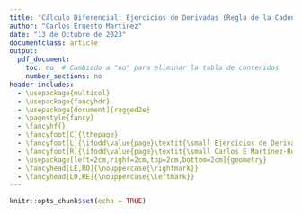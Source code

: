 ```yaml
---
title: "Cálculo Diferencial: Ejercicios de Derivadas (Regla de la Cadena)"
author: "Carlos Ernesto Martinez"
date: "13 de Octubre de 2023"
documentclass: article
output:
  pdf_document:
    toc: no  # Cambiado a "no" para eliminar la tabla de contenidos
    number_sections: no
header-includes:
  - \usepackage{multicol}
  - \usepackage{fancyhdr}
  - \usepackage[document]{ragged2e}
  - \pagestyle{fancy}
  - \fancyhf{}
  - \fancyfoot[C]{\thepage}
  - \fancyfoot[L]{\ifodd\value{page}\textit{\small Ejercicios de Derivadas (Regla de la Cadena)}\else\textit{\small Carlos E Martínez-Rodríguez}\fi}
  - \fancyfoot[R]{\ifodd\value{page}\textit{\small Carlos E Martínez-Rodríguez}\else\textit{\small Ejercicios de Derivadas (Regla de la Cadena)}\fi}
  - \usepackage[left=2cm,right=2cm,top=2cm,bottom=2cm]{geometry}
  - \fancyhead[LE,RO]{\nouppercase{\rightmark}}
  - \fancyhead[LO,RE]{\nouppercase{\leftmark}}
---
```


```r
knitr::opts_chunk$set(echo = TRUE)

```

\begin{enumerate}

\item Calcula las siguientes derivadas:

\begin{multicols}{2}
\begin{enumerate}

\item $f(x) = (2x^2 + 3x + 1)^4$
\item $f(x) = (5x^2 - 2x + 7)^2$
\item $f(x) = (-3x^2 + 4x - 6)^3$
\item $f(x) = (4x^2 + 2x - 9)^5$
\item $f(x) = (6x^2 - 7x + 2)^2$

\end{enumerate}
\end{multicols}


\item Calcula las siguientes derivadas:

\begin{multicols}{2}
\begin{enumerate}

\item $f(x) = \sin(2x^2 + 3x + 1)$
\item $f(x) = \cos(4x^2 - 2x^4 + 7)$
\item $f(x) = \tan(x^3 - 4x^2 + 6x+1)$
\item $f(x) = \csc(5x^5 + 2x^4 - 3x-5)$
\item $f(x) = \sec(6x^2 - 7x^2 + 2x+3)$
\item $f(x) = \cot(2x^9 + 5x^4 - 4x-4)$

\end{enumerate}
\end{multicols}

\item Calcula las siguientes derivadas:

\begin{multicols}{2}
\begin{enumerate}

\item $f(x) = \tan(\sin x)$
\item $f(x) = \cos^4(5x^3)$
\item  $f(x) = \sin^2(\cos x)$
\item  $f(x) = \cos(\tan x)$
\item  $f(x) = \cos^3(\cos x)$
\item  $f(x) = \sin(\cos x)$

\end{enumerate}
\end{multicols}

\item Calcula las siguientes derivadas:

\begin{multicols}{2}
\begin{enumerate}

\item $f(x) = 4\cos(3x) - 5\sin(7x)$
\item $f(x) = 3\sin(2x) + 2\cos(4x)$
\item $f(x) = 5\sin(6x) + \cos(5x)$
\item $f(x) = 2\sin(2x) - 6\sin(3x)$
\item $f(x) = 3\cos(4x) - 4\cos(7x)$
\item $f(x) = 5\sin(3x) + 2\cos(2x)$

\end{enumerate}
\end{multicols}

\item Calcula las siguientes derivadas:

\begin{multicols}{2}
\begin{enumerate}

\item  $f(x) = 3\cos^2(x)\sin^6(x)$
\item  $f(x) = 5\sin^5(x)\cos^4(x)$
\item  $f(x) = 2\sin^3(x)\cos(x)$
\item  $f(x) = 6\cos^4(x)\sin^5(x)$
\item  $f(x) = \sin^2(x)\cos^8(x)$
\item  $f(x) = 4\cos^5(x)\sin^3(x)$
\end{enumerate}
\end{multicols}



\end{enumerate}


